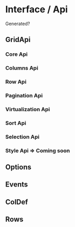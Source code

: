
<Meta title="1. Docs/10. Api" component={XGrid} />

# Interface / Api

Generated?

## GridApi

### Core Api

### Columns Api

### Row Api

### Pagination Api

### Virtualization Api

### Sort Api

### Selection Api

### Style Api => Coming soon

## Options

## Events

## ColDef

## Rows
